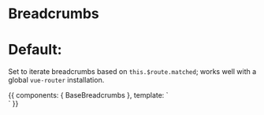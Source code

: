 
<Meta title="Components/BaseBreadcrumbs" component={BaseBreadcrumbs} />

# Breadcrumbs

<Props of={BaseBreadcrumbs} />

# Default:

Set to iterate breadcrumbs based on `this.$route.matched`; works well with  a global `vue-router` installation.

<Preview>
  <Story name="Default" decorators={[StoryRouter({}, {
    initialEntry: "/settings/developers/api-keys",
    routes: [
      {
        path: '/',
        meta: { breadcrumb: 'Dashboard'},
        children: [
          {
            path: '/settings',
            meta: { breadcrumb: 'Settings' },
            children: [
              {
                path: 'developers',
                meta: {breadcrumb: 'Developers'},
                children: [
                  {
                    path: 'api-keys',
                    meta: {breadcrumb: 'API Keys'}
                  }
                ]
              }
            ]
          }
        ]
      },
    ]
  })]}>
    {{
      components: {
        BaseBreadcrumbs
      },
      template: `
        <div class="py-16 flex justify-center">
          <BaseBreadcrumbs />
        </div>`
    }}
  </Story>
</Preview>
